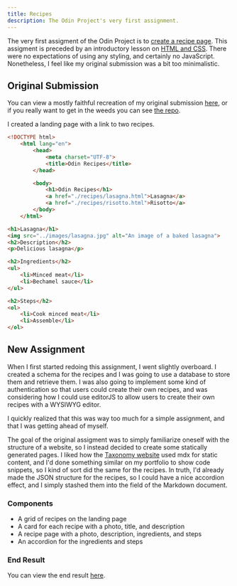 ```yaml
---
title: Recipes
description: The Odin Project's very first assignment.
---
```


The very first assigment of the Odin Project is to [create a recipe page](https://www.theodinproject.com/lessons/foundations-recipes#assignment).
This assigment is preceded by an introductory lesson on [HTML and CSS](https://www.theodinproject.com/paths/foundations/courses/foundations#html-foundations).
There were no expectations of using any styling, and certainly no JavaScript. Nonetheless, I feel like my original submission was a bit too minimalistic.

## Original Submission

You can view a mostly faithful recreation of my original submission [here](/projects/recipes/old), or if you
really want to get in the weeds you can see [the repo](https://github.com/SQUASHD/odin-recipes/).

I created a landing page with a link to two recipes.

```html
<!DOCTYPE html>
	<html lang="en">
		<head>
			<meta charset="UTF-8">
			<title>Odin Recipes</title>
		</head>

		<body>
			<h1>Odin Recipes</h1>
			<a href="./recipes/lasagna.html">Lasagna</a>
			<a href="./recipes/risotto.html">Risotto</a>
		</body>
	</html>
```

```html
<h1>Lasagna</h1>
<img src="../images/lasagna.jpg" alt="An image of a baked lasagna">
<h2>Description</h2>
<p>Delicious lasagna</p>

<h2>Ingredients</h2>
<ul>
	<li>Minced meat</li>
	<li>Bechamel sauce</li>
</ul>

<h2>Steps</h2>
<ol>
	<li>Cook minced meat</li>
	<li>Assemble</li>
</ol>
```

## New Assignment

When I first started redoing this assignment, I went slightly overboard.
I created a schema for the recipes and I was going to use a database to store them and retrieve them.
I was also going to implement some kind of authentication so that users could create their own recipes,
and was considering how I could use editorJS to allow users to create their own recipes with a WYSIWYG editor.

I quickly realized that this was way too much for a simple assignment, and that I was getting ahead of myself.

The goal of the original assigment was to simply familiarize oneself with the structure of a website, so I instead decided to create
some statically generated pages. I liked how the [Taxonomy website](https://tx.shadcn.com) used mdx for static content, and I'd done something similar on my portfolio to show code snippets,
so I kind of sort did the same for the recipes. In truth, I'd already made the JSON structure for the recipes, so I could have a nice accordion effect, and I simply
stashed them into the field of the Markdown document.

### Components

- A grid of recipes on the landing page
- A card for each recipe with a photo, title, and description
- A recipe page with a photo, description, ingredients, and steps
- An accordion for the ingredients and steps

### End Result

You can view the end result [here](/projects/recipes/new).
